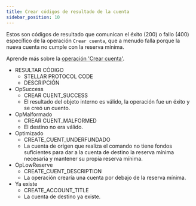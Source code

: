 ```yaml
---
title: Crear códigos de resultado de la cuenta
sidebar_position: 10
---
```



Estos son códigos de resultado que comunican el éxito (200) o fallo (400) específico de la operación `Crear cuenta`, que a menudo falla porque la nueva cuenta no cumple con la reserva mínima.

Aprende más sobre la [operación 'Crear cuenta'](../../../../../../learn/fundamentals/transactions/list-of-operations.mdx#create-account).

<AttributeTable>

- RESULTAR CÓDIGO
  - STELLAR PROTOCOL CODE
  - DESCRIPCIÓN
- OpSuccess
  - CREAR CUENT_SUCCESS
  - El resultado del objeto interno es válido, la operación fue un éxito y se creó un cuento.
- OpMalformado
  - CREAR CUENT_MALFORMED
  - El destino no era válido.
- Optimizado
  - CREATE_CUENT_UNDERFUNDADO
  - La cuenta de origen que realiza el comando no tiene fondos suficientes para dar a la cuenta de destino la reserva mínima necesaria y mantener su propia reserva mínima.
- OpLowReserve
  - CREATE_CUENT_DESCRIPTION
  - La operación crearía una cuenta por debajo de la reserva mínima.
- Ya existe
  - CREATE_ACCOUNT_TITLE
  - La cuenta de destino ya existe.

</AttributeTable>
